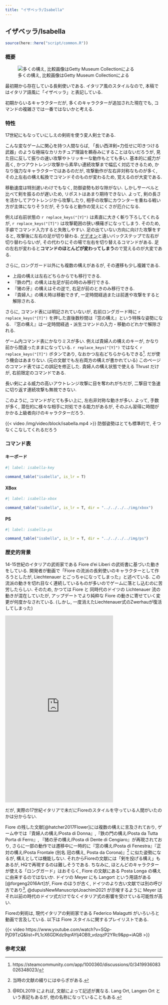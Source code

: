 ```yaml
---
title: "イザベッラ/Isabella"
---
```


## イザベッラ/Isabella {#sec-Isabella}

```r
source(here::here("script/common.R"))
```

### 概要 {-}

![多くの構え, 比較画像はGetty Museum Collectionによる](/img/isabella.jpg)

最初期から存在している長剣使いである. イタリア風のスタイルなので, 本稿ではイタリア語風に「イザベッラ」と表記している.

初期からいるキャラクターだが, 多くのキャラクターが追加された現在でも, コマンドの複雑さでは一番ではないかと考える. 

### 特性 {-}

17世紀にもなっていにしえの剣術を使う変人剣士である.

こんな変なゲームに関心を持つ人間ならば, 「長い西洋剣=力任せに叩きつける武器」のような極端なカリカチュア理論を鵜呑みにすることはないだろうが, 見た目に反して振りの速い攻撃やトリッキーな動作もとても多い. 基本的に威力が高く, かつアウトレンジ攻撃から素早い連続攻撃まで幅広く対応できるため, かなり強力なキャラクターではあるのだが, 攻撃動作が左右非対称なものが多く, その上左右の構え転換でコマンドそのものが変わるため, 覚えるのが大変である.

移動速度は特別遅いわけでもなく, 防御姿勢も妙な隙がない. しかしサーベルと比べて剣を振るのが遅いため, リポストはあまり期待できない. よって, 剣の長さを活かしてアウトレンジから攻撃したり, 相手の攻撃にカウンターを重ねる戦い方が主体になりそうだが, そうなると動作の覚えにくさが厄介になる.

例えば右前状態の `r replace_keys("[Y]")` は素直に大きく斬り下ろしてくれるが,  `r replace_keys("[T]")` は攻撃範囲の狭い横薙ぎになってしまう. そのため, 手癖でコマンド入力すると失敗しやすい. 足の出ていない方向に向けた攻撃をすると, 攻撃後に左右の足が切り替わる. [ゲデオン](../sabers/Gedeon.qmd#sec-Gedeon)と違いバックステップで左右が切り替わらないが, その代わりにその場で左右を切り替えるコマンドがある.  足の左右が変わると**コマンドのほとんどが変わってしまう**ので覚えるのが大変である.

さらに, ロングガード以外にも複数の構えがあるが, その遷移も少し複雑である.

* 上段の構えは左右どちらからでも移行できる.
* 『鉄の門』の構えは左足が前の時のみ移行できる.
* 『猪の牙』の構えはその逆で, 右足が前のときのみ移行できる.
* 『貴婦人』の構え時は移動できず, 一定時間経過または前進や攻撃をすると解除される.

さらに, コマンド表には明記されていないが, 右前ロングガード時に `r replace_keys("[T]")` を押した直後数秒間は『窓の構え』という特殊な姿勢になる. 『窓の構え』は一定時間経過・派生コマンドの入力・移動のどれかで解除される.

ゲーム内コマンド表にかなりミスが多い. 例えば貴婦人の構えのキーが, かなり前から間違ったままになっている. `r replace_keys("[Y]")` ではなく `r replace_keys("[T]")` ボタンであり, なおかつ左右どちらからもできる^[https://steamcommunity.com/app/1000360/discussions/0/3419936083026348023/]. だが使う機会はあまりない. (元の文献でも左右両方の構えが書かれている) このページのコマンド表ではこの誤記を修正した. 貴婦人の構え状態で使える Thrust だけが, 右前限定のコマンドである.

長い剣による威力の高いアウトレンジ攻撃に目を奪われがちだが, 二撃目で急速に切り返す連続攻撃も無視できない.



このように, コマンドがとても多い上に, 左右非対称な動きが多い. よって, 手数が多く, 潜在的に様々な相手に対処できる能力があるが, そのぶん習得に時間がかかる上級者向けのキャラクターだろう.

{{< video /img/video/block/isabella.mp4 >}}
防御姿勢はとても標準的で, そつなくこなしてくれるだろう


### コマンド表 {-}

:::{.panel-tabset}

#### キーボード

```r
#| label: isabella-key

command_table("isabella", is_lr = T)
```

#### XBox

```r
#| label: isabella-xbox

command_table("isabella", is_lr = T, dir = "../../../../img/xbox")
```

#### PS

```r
#| label: isabella-ps

command_table("isabella", is_lr = T, dir = "../../../../img/ps")
```

:::

### 歴史的背景 {-}

14-15世紀のイタリアの武術家である Fiore d'ei Liberi の武術書に基づいた動きをしている. 開発者が動画で「Fiore の流派の長剣使いのキャラクターとして作ろうとしたが, Liechtenauer とごっちゃになってしまった」と述べている. この流派の動きを切れ目なく連続しているものが多いのでゲームに落とし込むのに苦労したらしい. そのため, かつては Fiore と 同時代のドイツの Lichtenauer 流の動きが混在していたが, アップデートでより純粋な Fiore の動きに寄せていく変更が何度かなされている. (しかし, 一度消えたLiechtenauer式のZwerhauが復活してしまった)

<iframe src="https://assets.pinterest.com/ext/embed.html?id=1144125480308815569" height="597" width="345" frameborder="0" scrolling="no" ></iframe>

だが, 実際の17世紀イタリアで未だにFioreのスタイルを守っている人間がいたのかは分からない.

Fiore の残した文献[@hatcher2017Flower]には複数の構えに言及されており, ゲーム中では『貴婦人の構え/Posta di Donna』,『鉄の門の構え/Posta da Tutta Porta di Ferro』, 『猪の牙の構え/Posta di Dente di Cengiaro』が再現されており, さらに一部の動作では遷移中に一時的に『窓の構え/Posta di Fenestra』『正対の構え/Posta Frontale (別名 冠の構え, Posta da Corona)』^[当時の文献の綴りにはゆらぎがある.] に似た姿勢になるが, 構えとしては機能しない. それからFioreの文献には「剣を投げる構え」もあるが, HQで再現するのは難しそうである. ちなみに, ほとんどのキャラクターが使える「ロングガード」はおそらく, Fiore の文献にある Posta Longa の構えに由来するのではないか. ドイツの Meyer にも Langort という用語がある[@forgeng2016Art]が, Fiore のほうが古く, ドイツのより古い文献では別の呼び方であり^[@RDL2019 によれば, 文献によって記述が異なる. Lang Ort, Langen Ort という表記もあるが, 他の名称になっていることもある.], @dupuisNewManuscriptJoachim2021 が示唆するように Meyer はそれ以前の時代のドイツ式だけでなくイタリア式の影響を受けている可能性が高い.


Fioreの剣術は, 現代イタリアの剣術家である Federico Malagutti がいろいろと動画で言及している. 以下は Fiore スタイルに関するプレイリストである.

{{< video https://www.youtube.com/watch?v=SQp-PjD9TzQ&list=PL1cX6GDKdz9qrAYlj4OB9_vdzqzP2YRc9&pp=iAQB >}}

### 参考文献

::: {#refs}
:::